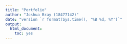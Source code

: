 ```yaml
---
title: "Portfolio"
author: "Joshua Bray (18477142)"
date: "version `r format(Sys.time(), '%B %d, %Y')`"
output: 
  html_document:
    toc: yes
---
```




